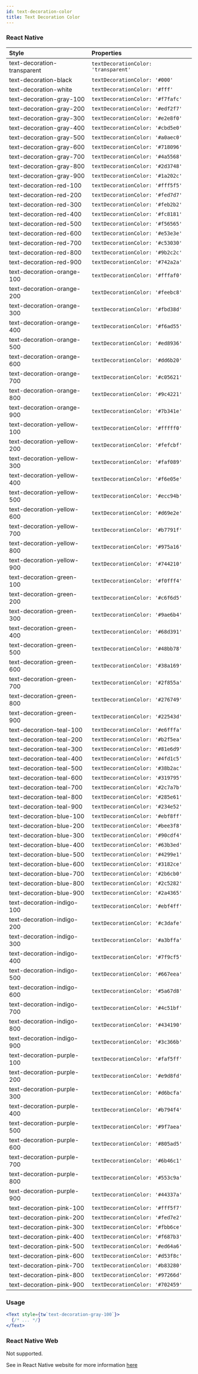 ```yaml
---
id: text-decoration-color
title: Text Decoration Color
---
```


### React Native

<div style={{ overflow: 'scroll', maxHeight: '500px', border: '1px solid var(--ifm-table-border-color)'}}>

| Style                       | Properties                           |
| :-------------------------- | :----------------------------------- |
| text-decoration-transparent | `textDecorationColor: 'transparent'` |
| text-decoration-black       | `textDecorationColor: '#000'`        |
| text-decoration-white       | `textDecorationColor: '#fff'`        |
| text-decoration-gray-100    | `textDecorationColor: '#f7fafc'`     |
| text-decoration-gray-200    | `textDecorationColor: '#edf2f7'`     |
| text-decoration-gray-300    | `textDecorationColor: '#e2e8f0'`     |
| text-decoration-gray-400    | `textDecorationColor: '#cbd5e0'`     |
| text-decoration-gray-500    | `textDecorationColor: '#a0aec0'`     |
| text-decoration-gray-600    | `textDecorationColor: '#718096'`     |
| text-decoration-gray-700    | `textDecorationColor: '#4a5568'`     |
| text-decoration-gray-800    | `textDecorationColor: '#2d3748'`     |
| text-decoration-gray-900    | `textDecorationColor: '#1a202c'`     |
| text-decoration-red-100     | `textDecorationColor: '#fff5f5'`     |
| text-decoration-red-200     | `textDecorationColor: '#fed7d7'`     |
| text-decoration-red-300     | `textDecorationColor: '#feb2b2'`     |
| text-decoration-red-400     | `textDecorationColor: '#fc8181'`     |
| text-decoration-red-500     | `textDecorationColor: '#f56565'`     |
| text-decoration-red-600     | `textDecorationColor: '#e53e3e'`     |
| text-decoration-red-700     | `textDecorationColor: '#c53030'`     |
| text-decoration-red-800     | `textDecorationColor: '#9b2c2c'`     |
| text-decoration-red-900     | `textDecorationColor: '#742a2a'`     |
| text-decoration-orange-100  | `textDecorationColor: '#fffaf0'`     |
| text-decoration-orange-200  | `textDecorationColor: '#feebc8'`     |
| text-decoration-orange-300  | `textDecorationColor: '#fbd38d'`     |
| text-decoration-orange-400  | `textDecorationColor: '#f6ad55'`     |
| text-decoration-orange-500  | `textDecorationColor: '#ed8936'`     |
| text-decoration-orange-600  | `textDecorationColor: '#dd6b20'`     |
| text-decoration-orange-700  | `textDecorationColor: '#c05621'`     |
| text-decoration-orange-800  | `textDecorationColor: '#9c4221'`     |
| text-decoration-orange-900  | `textDecorationColor: '#7b341e'`     |
| text-decoration-yellow-100  | `textDecorationColor: '#fffff0'`     |
| text-decoration-yellow-200  | `textDecorationColor: '#fefcbf'`     |
| text-decoration-yellow-300  | `textDecorationColor: '#faf089'`     |
| text-decoration-yellow-400  | `textDecorationColor: '#f6e05e'`     |
| text-decoration-yellow-500  | `textDecorationColor: '#ecc94b'`     |
| text-decoration-yellow-600  | `textDecorationColor: '#d69e2e'`     |
| text-decoration-yellow-700  | `textDecorationColor: '#b7791f'`     |
| text-decoration-yellow-800  | `textDecorationColor: '#975a16'`     |
| text-decoration-yellow-900  | `textDecorationColor: '#744210'`     |
| text-decoration-green-100   | `textDecorationColor: '#f0fff4'`     |
| text-decoration-green-200   | `textDecorationColor: '#c6f6d5'`     |
| text-decoration-green-300   | `textDecorationColor: '#9ae6b4'`     |
| text-decoration-green-400   | `textDecorationColor: '#68d391'`     |
| text-decoration-green-500   | `textDecorationColor: '#48bb78'`     |
| text-decoration-green-600   | `textDecorationColor: '#38a169'`     |
| text-decoration-green-700   | `textDecorationColor: '#2f855a'`     |
| text-decoration-green-800   | `textDecorationColor: '#276749'`     |
| text-decoration-green-900   | `textDecorationColor: '#22543d'`     |
| text-decoration-teal-100    | `textDecorationColor: '#e6fffa'`     |
| text-decoration-teal-200    | `textDecorationColor: '#b2f5ea'`     |
| text-decoration-teal-300    | `textDecorationColor: '#81e6d9'`     |
| text-decoration-teal-400    | `textDecorationColor: '#4fd1c5'`     |
| text-decoration-teal-500    | `textDecorationColor: '#38b2ac'`     |
| text-decoration-teal-600    | `textDecorationColor: '#319795'`     |
| text-decoration-teal-700    | `textDecorationColor: '#2c7a7b'`     |
| text-decoration-teal-800    | `textDecorationColor: '#285e61'`     |
| text-decoration-teal-900    | `textDecorationColor: '#234e52'`     |
| text-decoration-blue-100    | `textDecorationColor: '#ebf8ff'`     |
| text-decoration-blue-200    | `textDecorationColor: '#bee3f8'`     |
| text-decoration-blue-300    | `textDecorationColor: '#90cdf4'`     |
| text-decoration-blue-400    | `textDecorationColor: '#63b3ed'`     |
| text-decoration-blue-500    | `textDecorationColor: '#4299e1'`     |
| text-decoration-blue-600    | `textDecorationColor: '#3182ce'`     |
| text-decoration-blue-700    | `textDecorationColor: '#2b6cb0'`     |
| text-decoration-blue-800    | `textDecorationColor: '#2c5282'`     |
| text-decoration-blue-900    | `textDecorationColor: '#2a4365'`     |
| text-decoration-indigo-100  | `textDecorationColor: '#ebf4ff'`     |
| text-decoration-indigo-200  | `textDecorationColor: '#c3dafe'`     |
| text-decoration-indigo-300  | `textDecorationColor: '#a3bffa'`     |
| text-decoration-indigo-400  | `textDecorationColor: '#7f9cf5'`     |
| text-decoration-indigo-500  | `textDecorationColor: '#667eea'`     |
| text-decoration-indigo-600  | `textDecorationColor: '#5a67d8'`     |
| text-decoration-indigo-700  | `textDecorationColor: '#4c51bf'`     |
| text-decoration-indigo-800  | `textDecorationColor: '#434190'`     |
| text-decoration-indigo-900  | `textDecorationColor: '#3c366b'`     |
| text-decoration-purple-100  | `textDecorationColor: '#faf5ff'`     |
| text-decoration-purple-200  | `textDecorationColor: '#e9d8fd'`     |
| text-decoration-purple-300  | `textDecorationColor: '#d6bcfa'`     |
| text-decoration-purple-400  | `textDecorationColor: '#b794f4'`     |
| text-decoration-purple-500  | `textDecorationColor: '#9f7aea'`     |
| text-decoration-purple-600  | `textDecorationColor: '#805ad5'`     |
| text-decoration-purple-700  | `textDecorationColor: '#6b46c1'`     |
| text-decoration-purple-800  | `textDecorationColor: '#553c9a'`     |
| text-decoration-purple-900  | `textDecorationColor: '#44337a'`     |
| text-decoration-pink-100    | `textDecorationColor: '#fff5f7'`     |
| text-decoration-pink-200    | `textDecorationColor: '#fed7e2'`     |
| text-decoration-pink-300    | `textDecorationColor: '#fbb6ce'`     |
| text-decoration-pink-400    | `textDecorationColor: '#f687b3'`     |
| text-decoration-pink-500    | `textDecorationColor: '#ed64a6'`     |
| text-decoration-pink-600    | `textDecorationColor: '#d53f8c'`     |
| text-decoration-pink-700    | `textDecorationColor: '#b83280'`     |
| text-decoration-pink-800    | `textDecorationColor: '#97266d'`     |
| text-decoration-pink-900    | `textDecorationColor: '#702459'`     |

</div>

### Usage

<!-- prettier-ignore-start -->
```jsx
<Text style={tw`text-decoration-gray-100`}>
  {/* ... */}
</Text>
```
<!-- prettier-ignore-end -->

### React Native Web

Not supported.

See in React Native website for more information [here](https://reactnative.dev/docs/text-style-props#textDecorationcolor)
